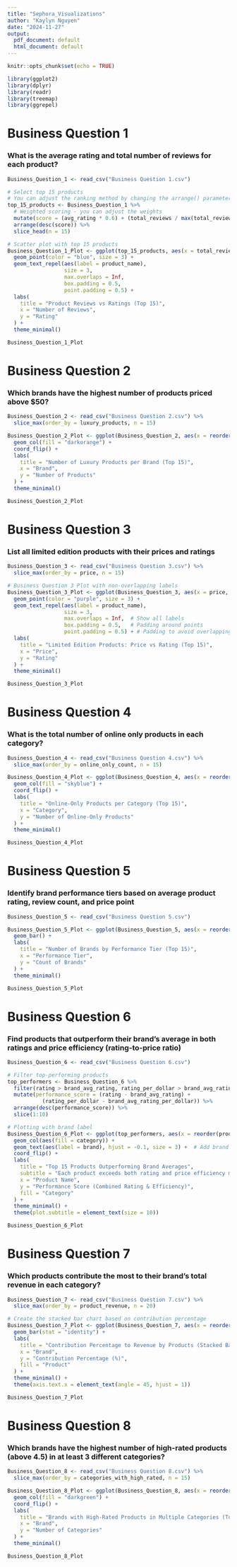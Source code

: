 ```yaml
---
title: "Sephora_Visualizations"
author: "Kaylyn Nguyen"
date: "2024-11-27"
output:
  pdf_document: default
  html_document: default
---
```


```r
knitr::opts_chunk$set(echo = TRUE)
```

```r
library(ggplot2)
library(dplyr)
library(readr)
library(treemap)
library(ggrepel)
```

# Business Question 1
### What is the average rating and total number of reviews for each product?
```r
Business_Question_1 <- read_csv("Business Question 1.csv")

# Select top 15 products 
# You can adjust the ranking method by changing the arrange() parameters
top_15_products <- Business_Question_1 %>%
  # Weighted scoring - you can adjust the weights
  mutate(score = (avg_rating * 0.6) + (total_reviews / max(total_reviews) * 0.4) * 5) %>%
  arrange(desc(score)) %>%
  slice_head(n = 15)

# Scatter plot with top 15 products
Business_Question_1_Plot <- ggplot(top_15_products, aes(x = total_reviews, y = avg_rating)) +
  geom_point(color = "blue", size = 3) +
  geom_text_repel(aes(label = product_name), 
                  size = 3,
                  max.overlaps = Inf,
                  box.padding = 0.5,
                  point.padding = 0.5) +
  labs(
    title = "Product Reviews vs Ratings (Top 15)",
    x = "Number of Reviews", 
    y = "Rating"
  ) +
  theme_minimal()

Business_Question_1_Plot
```

# Business Question 2
### Which brands have the highest number of products priced above $50?
```r
Business_Question_2 <- read_csv("Business Question 2.csv") %>%
  slice_max(order_by = luxury_products, n = 15)

Business_Question_2_Plot <- ggplot(Business_Question_2, aes(x = reorder(brand, luxury_products), y = luxury_products)) +
  geom_col(fill = "darkorange") +
  coord_flip() +
  labs(
    title = "Number of Luxury Products per Brand (Top 15)",
    x = "Brand",
    y = "Number of Products"
  ) +
  theme_minimal()

Business_Question_2_Plot
```

# Business Question 3
### List all limited edition products with their prices and ratings
```r
Business_Question_3 <- read_csv("Business Question 3.csv") %>%
  slice_max(order_by = price, n = 15)

# Business Question 3 Plot with non-overlapping labels
Business_Question_3_Plot <- ggplot(Business_Question_3, aes(x = price, y = rating)) +
  geom_point(color = "purple", size = 3) +
  geom_text_repel(aes(label = product_name), 
                  size = 3,
                  max.overlaps = Inf,  # Show all labels
                  box.padding = 0.5,   # Padding around points
                  point.padding = 0.5) + # Padding to avoid overlapping
  labs(
    title = "Limited Edition Products: Price vs Rating (Top 15)",
    x = "Price",
    y = "Rating"
  ) +
  theme_minimal()

Business_Question_3_Plot
```

# Business Question 4
### What is the total number of online only products in each category?
```r
Business_Question_4 <- read_csv("Business Question 4.csv") %>%
  slice_max(order_by = online_only_count, n = 15)

Business_Question_4_Plot <- ggplot(Business_Question_4, aes(x = reorder(category, online_only_count), y = online_only_count)) +
  geom_col(fill = "skyblue") +
  coord_flip() +
  labs(
    title = "Online-Only Products per Category (Top 15)",
    x = "Category",
    y = "Number of Online-Only Products"
  ) +
  theme_minimal()

Business_Question_4_Plot
```

# Business Question 5
### Identify brand performance tiers based on average product rating, review count, and price point

```r
Business_Question_5 <- read_csv("Business Question 5.csv")

Business_Question_5_Plot <- ggplot(Business_Question_5, aes(x = reorder(brand_tier, -avg_rating), fill = brand_tier)) +
  geom_bar() +
  labs(
    title = "Number of Brands by Performance Tier (Top 15)",
    x = "Performance Tier",
    y = "Count of Brands"
  ) +
  theme_minimal()

Business_Question_5_Plot
```

# Business Question 6
### Find products that outperform their brand's average in both ratings and price efficiency (rating-to-price ratio)

```r
Business_Question_6 <- read_csv("Business Question 6.csv")

# Filter top-performing products
top_performers <- Business_Question_6 %>%
  filter(rating > brand_avg_rating, rating_per_dollar > brand_avg_rating_per_dollar) %>%
  mutate(performance_score = (rating - brand_avg_rating) + 
           (rating_per_dollar - brand_avg_rating_per_dollar)) %>%
  arrange(desc(performance_score)) %>%
  slice(1:10)

# Plotting with brand label
Business_Question_6_Plot <- ggplot(top_performers, aes(x = reorder(product_name, performance_score), y = performance_score)) +
  geom_col(aes(fill = category)) +
  geom_text(aes(label = brand), hjust = -0.1, size = 3) +  # Add brand label next to the bars
  coord_flip() +
  labs(
    title = "Top 15 Products Outperforming Brand Averages",
    subtitle = "Each product exceeds both rating and price efficiency metrics of their brand",
    x = "Product Name",
    y = "Performance Score (Combined Rating & Efficiency)",
    fill = "Category"
  ) +
  theme_minimal() +
  theme(plot.subtitle = element_text(size = 10))

Business_Question_6_Plot
```


# Business Question 7
### Which products contribute the most to their brand's total revenue in each category?

```r
Business_Question_7 <- read_csv("Business Question 7.csv") %>%
  slice_max(order_by = product_revenue, n = 20)

# Create the stacked bar chart based on contribution percentage
Business_Question_7_Plot <- ggplot(Business_Question_7, aes(x = reorder(brand, -contribution_percentage), y = contribution_percentage, fill = product_name)) +
  geom_bar(stat = "identity") +
  labs(
    title = "Contribution Percentage to Revenue by Products (Stacked Bar Chart)",
    x = "Brand",
    y = "Contribution Percentage (%)",
    fill = "Product"
  ) +
  theme_minimal() +
  theme(axis.text.x = element_text(angle = 45, hjust = 1))

Business_Question_7_Plot
```


# Business Question 8
### Which brands have the highest number of high-rated products (above 4.5) in at least 3 different categories?

```r
Business_Question_8 <- read_csv("Business Question 8.csv") %>%
  slice_max(order_by = categories_with_high_rated, n = 15)

Business_Question_8_Plot <- ggplot(Business_Question_8, aes(x = reorder(brand, categories_with_high_rated), y = categories_with_high_rated)) +
  geom_col(fill = "darkgreen") +
  coord_flip() +
  labs(
    title = "Brands with High-Rated Products in Multiple Categories (Top 15)",
    x = "Brand",
    y = "Number of Categories"
  ) +
  theme_minimal()

Business_Question_8_Plot
```

